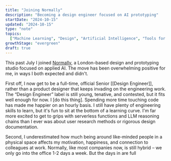 ```yaml
---
title: "Joining Normally"
description: "Becoming a design engineer focused on AI prototyping"
startDate: "2024-10-15"
updated: "2024-10-15"
type: "note"
topics:
  ["Machine Learning", "Design", "Artificial Intelligence", "Tools for Thought"]
growthStage: "evergreen"
draft: true
---
```



<IntroParagraph>

This past July I joined [Normally](https://normally.com/), a London-based design and prototyping studio focused on applied AI. The move has been overwhelming positive for me, in ways I both expected and didn't.

</IntroParagraph>

First off, I now get to be a full-time, official Senior [[Design Engineer]], rather than a product designer that keeps invading on the engineering work. The “Design Engineer” label is still young, tenative, and contested, but it fits well enough for now. I [do this thing]. Spending more time touching code has made me happier on an hourly basis. I still have plenty of engineering skills to learn, but it's fun to sit at the bottom of a learning curve. I'm far more excited to get to grips with serverless functions and LLM reasoning chains than I ever was about user research methods or rigorous design documentation.

Second, I underestimated how much being around like-minded people in a physical space affects my motivation, happiness, and connection to colleagues at work. Normally, like most companies now, is still hybrid – we only go into the office 1-2 days a week. But the days in are full
